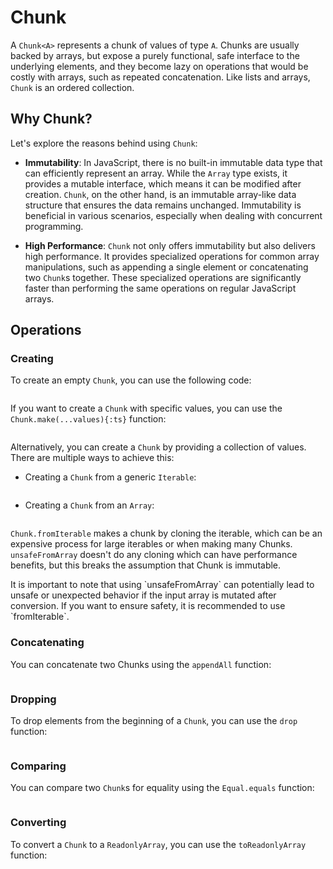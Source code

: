 
# Chunk

A `Chunk<A>` represents a chunk of values of type `A`.
Chunks are usually backed by arrays, but expose a purely functional, safe interface to the underlying elements, and they become lazy on operations that would be costly with arrays, such as repeated concatenation. Like lists and arrays, `Chunk` is an ordered collection.

## Why Chunk?

Let's explore the reasons behind using `Chunk`:

- **Immutability**: In JavaScript, there is no built-in immutable data type that can efficiently represent an array. While the `Array` type exists, it provides a mutable interface, which means it can be modified after creation. `Chunk`, on the other hand, is an immutable array-like data structure that ensures the data remains unchanged. Immutability is beneficial in various scenarios, especially when dealing with concurrent programming.

- **High Performance**: `Chunk` not only offers immutability but also delivers high performance. It provides specialized operations for common array manipulations, such as appending a single element or concatenating two `Chunk`s together. These specialized operations are significantly faster than performing the same operations on regular JavaScript arrays.

## Operations

### Creating

To create an empty `Chunk`, you can use the following code:

```ts file=<rootDir>/src/reference/data-types/chunk/empty.ts

```

If you want to create a `Chunk` with specific values, you can use the `Chunk.make(...values){:ts}` function:

```ts file=<rootDir>/src/reference/data-types/chunk/make.ts

```

Alternatively, you can create a `Chunk` by providing a collection of values. There are multiple ways to achieve this:

- Creating a `Chunk` from a generic `Iterable`:

  ```ts file=<rootDir>/src/reference/data-types/chunk/fromIterable.ts

  ```

- Creating a `Chunk` from an `Array`:

  ```ts file=<rootDir>/src/reference/data-types/chunk/unsafeFromArray.ts

  ```

`Chunk.fromIterable` makes a chunk by cloning the iterable, which can be an expensive process for large iterables or when making many Chunks. `unsafeFromArray` doesn't do any cloning which can have performance benefits, but this breaks the assumption that Chunk is immutable.

<Warning>
  It is important to note that using `unsafeFromArray` can potentially lead to
  unsafe or unexpected behavior if the input array is mutated after conversion.
  If you want to ensure safety, it is recommended to use `fromIterable`.
</Warning>

### Concatenating

You can concatenate two Chunks using the `appendAll` function:

```ts file=<rootDir>/src/reference/data-types/chunk/appendAll.ts

```

### Dropping

To drop elements from the beginning of a `Chunk`, you can use the `drop` function:

```ts file=<rootDir>/src/reference/data-types/chunk/drop.ts

```

### Comparing

You can compare two `Chunk`s for equality using the `Equal.equals` function:

```ts file=<rootDir>/src/reference/data-types/chunk/equals.ts

```

### Converting

To convert a `Chunk` to a `ReadonlyArray`, you can use the `toReadonlyArray` function:

```ts file=<rootDir>/src/reference/data-types/chunk/toReadonlyArray.ts

```
